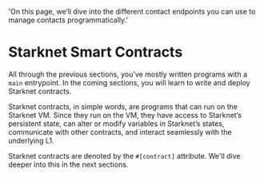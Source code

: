   'On this page, we’ll dive into the different contact endpoints you can use to manage contacts programmatically.'
  
# Starknet Smart Contracts

All through the previous sections, you've mostly written programs with a `main` entrypoint. In the coming sections, you will learn to write and deploy Starknet contracts.

Starknet contracts, in simple words, are programs that can run on the Starknet VM. Since they run on the VM, they have access to Starknet’s persistent state, can alter or modify variables in Starknet’s states, communicate with other contracts, and interact seamlessly with the underlying L1.

Starknet contracts are denoted by the `#[contract]` attribute. We'll dive deeper into this in the next sections.
